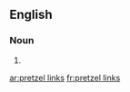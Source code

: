 
==English==

===Noun===
{{head|en|noun plural form}}

# {{plural of|pretzel link|lang=en}}

[[ar:pretzel links]]
[[fr:pretzel links]]